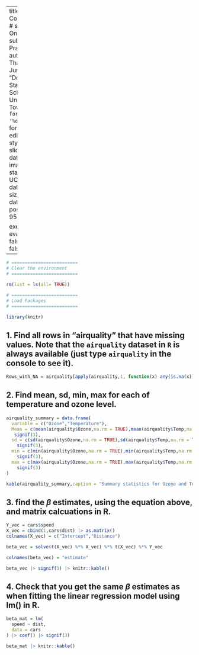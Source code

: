 ## 

---
title: "Statistical Computing with R"
# subtitle: "Day One : Projects in R"
subtitle: "Part 1: Practical One"
author: "Baloyi Thabang Bongani Junior "
institute: "Department of Statistical Sciences, University of Cape Town"
date:  "`r format(Sys.time(), '%d %B %Y')`"
format: revealjs
editor: visual
css: style.css
title-slide-attributes: 
  data-background-image: statslogo.png, UCTCrest.jpeg
  data-background-size: 15%, 15%
  data-background-position: 0% 95%, 95% 95%

execute: 
  echo: true
  eval: true
  warning: false
  message: false
---

```r

# =========================
# Clear the environment
# =========================

rm(list = ls(all= TRUE))

```

```r

# =========================
# Load Packages
# =========================

library(knitr)
```

## 1. Find all rows in “airquality” that have missing values. Note that the `airquality` dataset in `R` is always available (just type `airquality` in the console to see it).

```r
Rows_with_NA = airquality[apply(airquality,1, function(x) any(is.na(x))),]
```

## 2. Find mean, sd, min, max for each of temperature and ozone level.

```r

airquality_summary = data.frame(
  variable = c("Ozone","Temperature"),
  Mean = c(mean(airquality$Ozone,na.rm = TRUE),mean(airquality$Temp,na.rm = TRUE)) |> 
   signif(3),
  sd = c(sd(airquality$Ozone,na.rm = TRUE),sd(airquality$Temp,na.rm = TRUE)) |> 
    signif(3),
  min = c(min(airquality$Ozone,na.rm = TRUE),min(airquality$Temp,na.rm = TRUE)) |> 
    signif(3),
  max = c(max(airquality$Ozone,na.rm = TRUE),max(airquality$Temp,na.rm = TRUE)) |> 
    signif(3)
)

kable(airquality_summary,caption = "Summary statistics for Ozone and Temperature")
```

## 3. find the $\beta$ estimates, using the equation above, and matrix calcuations in R.

```r

Y_vec = cars$speed
X_vec = cbind(1,cars$dist) |> as.matrix() 
colnames(X_vec) = c("Intercept","Distance")

beta_vec = solve(t(X_vec) %*% X_vec) %*% t(X_vec) %*% Y_vec

colnames(beta_vec) = "estimate"

beta_vec |> signif(3) |> knitr::kable()
```

## 4. Check that you get the same $\beta$ estimates as when fitting the linear regression model using lm() in R.

```r
beta_mat = lm(
  speed ~ dist,
  data = cars
) |> coef() |> signif(3)

beta_mat |> knitr::kable()

```

